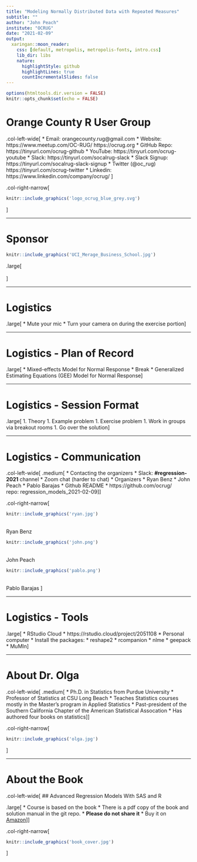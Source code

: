 ```yaml
---
title: "Modeling Normally Distributed Data with Repeated Measures"
subtitle: ""
author: "John Peach"
institute: "OCRUG"
date: "2021-02-09"
output:
  xaringan::moon_reader:
    css: [default, metropolis, metropolis-fonts, intro.css]
    lib_dir: libs
    nature:
      highlightStyle: github
      highlightLines: true
      countIncrementalSlides: false
---
```


```r
options(htmltools.dir.version = FALSE)
knitr::opts_chunk$set(echo = FALSE)
```

# Orange County R User Group

.col-left-wide[
* Email:  
  orangecounty.rug@gmail.com
* Website:  
  https://www.meetup.com/OC-RUG/  
  https://ocrug.org
* GitHub Repo:  
  https://tinyurl.com/ocrug-github
* YouTube:  
  https://tinyurl.com/ocrug-youtube 
* Slack:  
  https://tinyurl.com/socalrug-slack
* Slack Signup:  
  https://tinyurl.com/socalrug-slack-signup
* Twitter (@oc_rug)  
  https://tinyurl.com/ocrug-twitter 
* Linkedin:  
  https://www.linkedin.com/company/ocrug/
]

.col-right-narrow[
```r
knitr::include_graphics('logo_ocrug_blue_grey.svg')
```
]

---

# Sponsor

```r
knitr::include_graphics('UCI_Merage_Business_School.jpg')
```

.large[
<br/>
<br/>
<div style="text-align: center">https://merage.uci.edu/</div>
]

---

# Logistics

.large[
* Mute your mic
* Turn your camera on during the exercise portion
]

---

# Logistics - Plan of Record

.large[
* Mixed-effects Model for Normal Response
* Break
* Generalized Estimating Equations (GEE) Model for Normal Response
]

---

# Logistics - Session Format

.large[
1. Theory
1. Example problem
1. Exercise problem
  1. Work in groups via breakout rooms
1. Go over the solution
]

---

# Logistics - Communication

.col-left-wide[
.medium[
* Contacting the organizers
  * Slack: **#regression-2021** channel
  * Zoom chat (harder to chat)
* Organizers
  * Ryan Benz
  * John Peach
  * Pablo Barajas
* Github README
  * https://github.com/ocrug/  
  repo: regression_models_2021-02-09
]]

.col-right-narrow[
```r
knitr::include_graphics('ryan.jpg')
```
</br>Ryan Benz

```r
knitr::include_graphics('john.png')
```
</br>John Peach

```r
knitr::include_graphics('pablo.png')
```
</br>Pablo Barajas
]

---

# Logistics - Tools

.large[
* RStudio Cloud
  * https://rstudio.cloud/project/2051108
* Personal computer
  * Install the packages:
    * reshape2
    * rcompanion
    * nlme
    * geepack
    * MuMIn
]

---

# About Dr. Olga

.col-left-wide[
.medium[
* Ph.D. in Statistics from Purdue University
* Professor of Statistics at CSU Long Beach
* Teaches Statistics courses mostly in the Master's program in Applied Statistics
* Past-president of the Southern California Chapter of the American Statistical Assocation
* Has authored four books on statistics
]]

.col-right-narrow[
```r
knitr::include_graphics('olga.jpg')
```
]

---

# About the Book

.col-left-wide[
## Advanced Regression Models With SAS and R

.large[
* Course is based on the book
* There is a pdf copy of the book and solution manual in the git repo.
  * **Please do not share it**
* Buy it on [Amazon](https://www.amazon.com/dp/B07L1B143S/)
]]

.col-right-narrow[
```r
knitr::include_graphics('book_cover.jpg')
```
]

